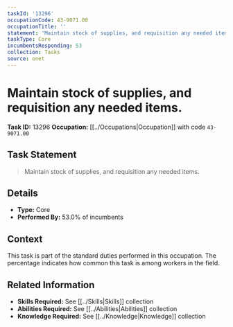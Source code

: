 ```yaml
---
taskId: '13296'
occupationCode: 43-9071.00
occupationTitle: ''
statement: 'Maintain stock of supplies, and requisition any needed items.'
taskType: Core
incumbentsResponding: 53
collection: Tasks
source: onet
---
```

# Maintain stock of supplies, and requisition any needed items.

**Task ID:** 13296
**Occupation:** [[../Occupations|Occupation]] with code `43-9071.00`

## Task Statement

> Maintain stock of supplies, and requisition any needed items.

## Details

- **Type:** Core
- **Performed By:** 53.0% of incumbents

## Context

This task is part of the standard duties performed in this occupation. The percentage indicates how common this task is among workers in the field.

## Related Information

- **Skills Required:** See [[../Skills|Skills]] collection
- **Abilities Required:** See [[../Abilities|Abilities]] collection
- **Knowledge Required:** See [[../Knowledge|Knowledge]] collection
